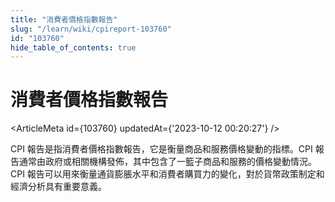 ```yaml
---
title: "消費者價格指數報告"
slug: "/learn/wiki/cpireport-103760"
id: "103760"
hide_table_of_contents: true
---
```



# 消費者價格指數報告

<ArticleMeta id={103760} updatedAt={'2023-10-12 00:20:27'} />
<div className='border-solid border-b border-t-0 my-4 border-[var(--ifm-color-gray-300)]' />

CPI 報告是指消費者價格指數報告，它是衡量商品和服務價格變動的指標。CPI 報告通常由政府或相關機構發佈，其中包含了一籃子商品和服務的價格變動情況。CPI 報告可以用來衡量通貨膨脹水平和消費者購買力的變化，對於貨幣政策制定和經濟分析具有重要意義。
